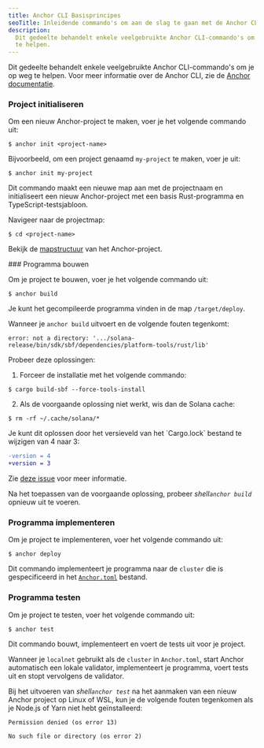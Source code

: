 ```yaml
---
title: Anchor CLI Basisprincipes
seoTitle: Inleidende commando's om aan de slag te gaan met de Anchor CLI
description:
  Dit gedeelte behandelt enkele veelgebruikte Anchor CLI-commando's om je op weg
  te helpen.
---
```


Dit gedeelte behandelt enkele veelgebruikte Anchor CLI-commando's om je op weg
te helpen. Voor meer informatie over de Anchor CLI, zie de
[Anchor documentatie](https://www.anchor-lang.com/docs).

<Steps>
<Step>

### Project initialiseren

Om een nieuw Anchor-project te maken, voer je het volgende commando uit:

```terminal
$ anchor init <project-name>
```

Bijvoorbeeld, om een project genaamd `my-project` te maken, voer je uit:

```terminal
$ anchor init my-project
```

Dit commando maakt een nieuwe map aan met de projectnaam en initialiseert een
nieuw Anchor-project met een basis Rust-programma en TypeScript-testsjabloon.

Navigeer naar de projectmap:

```terminal
$ cd <project-name>
```

Bekijk de
[mapstructuur](https://www.anchor-lang.com/docs/quickstart/local#project-file-structure)
van het Anchor-project.

</Step>

<Step>
### Programma bouwen

Om je project te bouwen, voer je het volgende commando uit:

```terminal
$ anchor build
```

Je kunt het gecompileerde programma vinden in de map `/target/deploy`.

<Callout type="warn">

Wanneer je `anchor build` uitvoert en de volgende fouten tegenkomt:

<Accordions>
<Accordion title="error: not a directory">

```
error: not a directory: '.../solana-release/bin/sdk/sbf/dependencies/platform-tools/rust/lib'
```

Probeer deze oplossingen:

1. Forceer de installatie met het volgende commando:

```terminal
$ cargo build-sbf --force-tools-install
```

2. Als de voorgaande oplossing niet werkt, wis dan de Solana cache:

```terminal
$ rm -rf ~/.cache/solana/*
```

</Accordion>

<Accordion title="lock file versie 4 vereist `-Znext-lockfile-bump">
Je kunt dit oplossen door het versieveld van het `Cargo.lock` bestand te wijzigen van 4 naar 3:

```diff title="Cargo.lock"
-version = 4
+version = 3
```

Zie [deze issue](https://github.com/solana-foundation/anchor/issues/3392) voor
meer informatie.

</Accordion>

</Accordions>

Na het toepassen van de voorgaande oplossing, probeer _shell`anchor build`_
opnieuw uit te voeren.

</Callout>

</Step>
<Step>

### Programma implementeren

Om je project te implementeren, voer het volgende commando uit:

```terminal
$ anchor deploy
```

Dit commando implementeert je programma naar de `cluster` die is gespecificeerd
in het [`Anchor.toml`](https://www.anchor-lang.com/docs/references/anchor-toml)
bestand.

</Step>
<Step>

### Programma testen

Om je project te testen, voer het volgende commando uit:

```terminal
$ anchor test
```

<Callout>

Dit commando bouwt, implementeert en voert de tests uit voor je project.

Wanneer je `localnet` gebruikt als de `cluster` in `Anchor.toml`, start Anchor
automatisch een lokale validator, implementeert je programma, voert tests uit en
stopt vervolgens de validator.

</Callout>

<Callout type="warn">

Bij het uitvoeren van _shell`anchor test`_ na het aanmaken van een nieuw Anchor
project op Linux of WSL, kun je de volgende fouten tegenkomen als je Node.js of
Yarn niet hebt geïnstalleerd:

```
Permission denied (os error 13)
```

```
No such file or directory (os error 2)
```

</Callout>

</Step>
</Steps>
